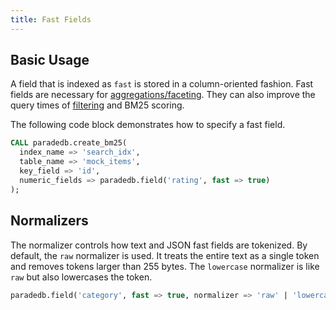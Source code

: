 ```yaml
---
title: Fast Fields
---
```


## Basic Usage

A field that is indexed as `fast` is stored in a column-oriented fashion. Fast fields are necessary for
[aggregations/faceting](/api-reference/faceting/overview). They can also improve the query times of [filtering](/api-reference/full-text/filtering)
and BM25 scoring.

The following code block demonstrates how to specify a fast field.

```sql
CALL paradedb.create_bm25(
  index_name => 'search_idx',
  table_name => 'mock_items',
  key_field => 'id',
  numeric_fields => paradedb.field('rating', fast => true)
);
```

## Normalizers

The normalizer controls how text and JSON fast fields are tokenized. By default, the `raw` normalizer is used. It treats the entire text as a single token and removes tokens
larger than 255 bytes. The `lowercase` normalizer is like `raw` but also lowercases the token.

```sql
paradedb.field('category', fast => true, normalizer => 'raw' | 'lowercase')
```
